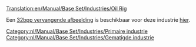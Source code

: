 [[Translation:en/Manual/Base Set/Industries/Oil Rig]]

{{nl/Manual/Base Set/Industries/Industrieën|image=en/Manual/Base Set/Industries/Oilrig.png
|name=Olieplatform
|climates=[[nl/Manual/Klimaat#gematigd|Gematigd]].
|accepts=[[nl/Manual/Base Set/Cargos/Passagiers|Passagiers]].
|produces=[[nl/Manual/Base Set/Cargos/Olie|Olie]], Passagiers.
|notes=Niet aanwezig in andere [[nl/Manual/Klimaat|klimaten]]. Heeft een ingebouwd [[nl/Manual/Vliegveld|Helipad]] en [[nl/Manual/Bouw haven|haven]] voor alle [[nl/Manual/Bedrijf|bedrijven]] om te gebruiken.
}}

Een [[en/Archive/Old 32bpp/32bit Graphics Development#user-info|32bpp vervangende afbeelding]] is beschikbaar voor deze industrie [[en/Archive/Old 32bpp/List of downloadable 32 bpp tars|hier]].

{{nl/Manual/Base Set/Industries/Navbox Industrieën}}
[[Category:nl/Manual/Base Set/Industries/Primaire industrie]]
[[Category:nl/Manual/Base Set/Industries/Gematigde industrie]]